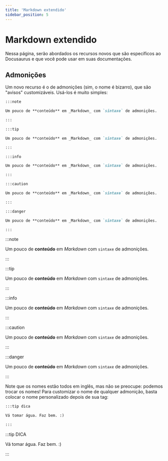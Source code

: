 ```yaml
---
title: 'Markdown extendido'
sidebar_position: 5
---
```


# Markdown extendido

Nessa página, serão abordados os recursos novos que são específicos ao Docusaurus e que você pode usar em suas documentações.

## Admonições

Um novo recurso é o de admonições (sim, o nome é bizarro), que são "avisos" customizáveis. Usá-los é muito simples:

```md
:::note

Um pouco de **conteúdo** em _Markdown_ com `sintaxe` de admonições.

:::

:::tip

Um pouco de **conteúdo** em _Markdown_ com `sintaxe` de admonições.

:::

:::info

Um pouco de **conteúdo** em _Markdown_ com `sintaxe` de admonições.

:::

:::caution

Um pouco de **conteúdo** em _Markdown_ com `sintaxe` de admonições.

:::

:::danger

Um pouco de **conteúdo** em _Markdown_ com `sintaxe` de admonições.

:::
```

:::note

Um pouco de **conteúdo** em _Markdown_ com `sintaxe` de admonições.

:::

:::tip

Um pouco de **conteúdo** em _Markdown_ com `sintaxe` de admonições.

:::

:::info

Um pouco de **conteúdo** em _Markdown_ com `sintaxe` de admonições.

:::

:::caution

Um pouco de **conteúdo** em _Markdown_ com `sintaxe` de admonições.

:::

:::danger

Um pouco de **conteúdo** em _Markdown_ com `sintaxe` de admonições.

:::

Note que os nomes estão todos em inglês, mas não se preocupe: podemos trocar os nomes! Para customizar o nome de qualquer admonição, basta colocar o nome personalizado depois de sua tag:

```md
:::tip dica

Vá tomar água. Faz bem. :)

:::
```

:::tip DICA

Vá tomar água. Faz bem. :)

:::
